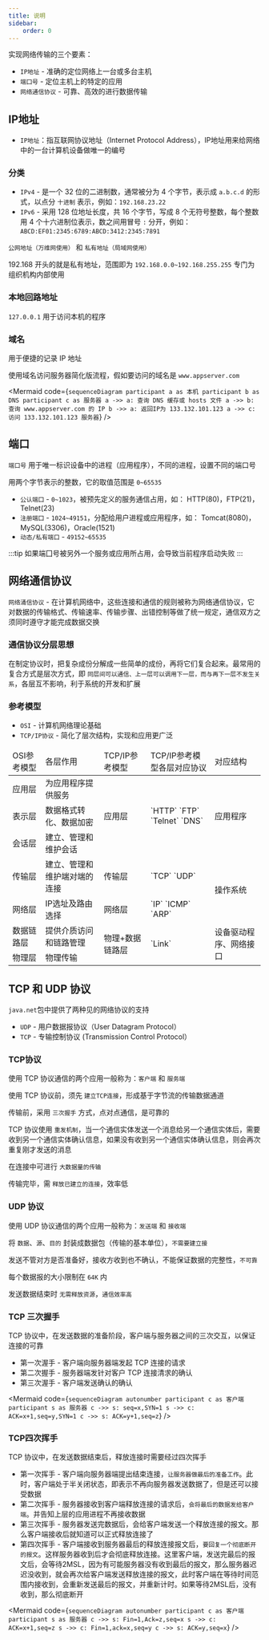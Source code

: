 ```yaml
---
title: 说明
sidebar:
    order: 0
---
```



实现网络传输的三个要素：

- `IP地址` - 准确的定位网络上一台或多台主机
- `端囗号` - 定位主机上的特定的应用
- `网络通信协议` - 可靠、高效的进行数据传输

## IP地址

- `IP地址`：指互联网协议地址（Internet Protocol Address），IP地址用来给网络中的一台计算机设备做唯一的编号

### 分类

- `IPv4` - 是一个 32 位的二进制数，通常被分为 4 个字节，表示成 `a.b.c.d` 的形式，以点分 `十进制` 表示，例如：`192.168.23.22`
- `IPv6` - 采用 128 位地址长度，共 16 个字节，写成 8 个无符号整数，每个整数用 4 个十六进制位表示，数之间用冒号 `:` 分开，例如：`ABCD:EF01:2345:6789:ABCD:3412:2345:7891`

`公网地址（万维网使用）` 和 `私有地址（局域网使用）`

192.168 开头的就是私有地址，范围即为 `192.168.0.0~192.168.255.255` 专门为组织机构内部使用

### 本地回路地址

`127.0.0.1` 用于访问本机的程序

### 域名

用于便捷的记录 IP 地址

使用域名访问服务器简化版流程，假如要访问的域名是 `www.appserver.com`

<Mermaid
    code={`
sequenceDiagram
    participant a as 本机
    participant b as DNS
    participant c as 服务器
    a ->> a: 查询 DNS 缓存或 hosts 文件
    a ->> b: 查询 www.appserver.com 的 IP
    b ->> a: 返回IP为 133.132.101.123
    a ->> c: 访问 133.132.101.123 服务器
`}
/>

## 端口

`端口号` 用于唯一标识设备中的进程（应用程序），不同的进程，设置不同的端口号

用两个字节表示的整数，它的取值范围是 `0~65535`

- `公认端囗` - `0~1023`，被预先定义的服务通信占用，如： HTTP(80)，FTP(21)，TeInet(23)
- `注册端囗` - `1024~49151`，分配给用户进程或应用程序，如： Tomcat(8080)，MySQL(3306)，Oracle(1521)
- `动态/私有端口` - `49152~65535`

:::tip
如果端囗号被另外一个服务或应用所占用，会导致当前程序启动失败
:::

## 网络通信协议

`网络涌信协议` - 在计算机网络中，这些连接和通信的规则被称为网络通信协议，它对数据的传输格式、传输速率、传输步骤、出错控制等做了统一规定，通信双方之须同时遵守才能完成数据交换

### 通信协议分层思想

在制定协议时，把复杂成份分解成一些简单的成份，再将它们复合起来。最常用的复合方式是层次方式，即 `同层间可以通信、上一层可以调用下一层，而与再下一层不发生关系`，各层互不影响，利于系统的开发和扩展

### 参考模型

- `OSI` - 计算机网络理论基础
- `TCP/IP协议` - 简化了层次结构，实现和应用更广泛

<table style={{ textAlign: "center" }}>
    <thead>
        <tr>
            <td style={{ fontWeight: "bold", textAlign: "center" }}>
                OSI参考模型
            </td>
            <td style={{ fontWeight: "bold", textAlign: "center" }}>
                各层作用
            </td>
            <td style={{ fontWeight: "bold", textAlign: "center" }}>
                TCP/IP参考模型
            </td>
            <td style={{ fontWeight: "bold", textAlign: "center" }}>
                TCP/IP参考模型各层对应协议
            </td>
            <td style={{ fontWeight: "bold", textAlign: "center" }}>
                对应结构
            </td>
        </tr>
    </thead>
    <tbody>
        <tr>
            <td>应用层</td>
            <td>为应用程序提供服务</td>
            <td rowspan="3">应用层</td>
            <td rowspan="3">`HTTP` `FTP` `Telnet` `DNS`</td>
            <td rowspan="3">应用程序</td>
        </tr>
        <tr>
            <td>表示层</td>
            <td>数据格式转化、数据加密</td>
        </tr>
        <tr>
            <td>会话层</td>
            <td>建立、管理和维护会话</td>
        </tr>
        <tr>
            <td>传输层</td>
            <td>建立、管理和维护端对端的连接</td>
            <td>传输层</td>
            <td>`TCP` `UDP`</td>
            <td rowspan="2">操作系统</td>
        </tr>
        <tr>
            <td>网络层</td>
            <td>IP选址及路由选择</td>
            <td>网络层</td>
            <td>`IP` `ICMP` `ARP`</td>
        </tr>
        <tr>
            <td>数据链路层</td>
            <td>提供介质访问和链路管理</td>
            <td rowspan="2">物理+数据链路层</td>
            <td rowspan="2">`Link`</td>
            <td rowspan="2">设备驱动程序、网络接口</td>
        </tr>
        <tr>
            <td>物理层</td>
            <td>物理传输</td>
        </tr>
    </tbody>
</table>

## TCP 和 UDP 协议

`java.net`包中提供了两种见的网络协议的支持

- `UDP` - 用户数据报协议（User Datagram Protocol）
- `TCP` - 专输控制协议 (Transmission Control Protocol）

### TCP协议

使用 TCP 协议通信的两个应用一般称为：`客户端` 和 `服务端`

使用 TCP 协议前，须先 `建立TCP连接`，形成基于字节流的传输数据通道

传输前，采用 `三次握手` 方式，点对点通信，是可靠的

TCP 协议使用 `重发机制`，当一个通信实体发送一个消息给另一个通信实体后，需要收到另一个通信实体确认信息，如果没有收到另一个通信实体确认信息，则会再次重复刚才发送的消息

在连接中可进行 `大数据量的传输`

传输完毕，需 `释放已建立的连接`，效率低

### UDP 协议

使用 UDP 协议通信的两个应用一般称为：`发送端` 和 `接收端`

将 `数据`、`源`、`目的` 封装成数据包（传输的基本单位），`不需要建立接`

发送不管对方是否准备好，接收方收到也不确认，不能保证数据的完整性，`不可靠`

每个数据报的大小限制在 `64K` 内

发送数据结束时 `无需释放资源`，`通信效率高`

### TCP 三次握手

TCP 协议中，在发送数据的准备阶段，客户端与服务器之间的三次交互，以保证连接的可靠

- 第一次渥手 - 客户端向服务器端发起 TCP 连接的请求
- 第二次握手 - 服务器端发针对客户 TCP 连接清求的确认
- 第三次渥手 - 客户端发送确认的确认

<Mermaid
    code={`
sequenceDiagram
    autonumber
    participant c as 客户端
    participant s as 服务器
    c ->> s: seq=x,SYN=1
    s ->> c: ACK=x+1,seq=y,SYN=1
    c ->> s: ACK=y+1,seq=z
`}
/>

### TCP四次挥手

TCP 协议中，在发送数据结束后，释放连接时需要经过四次挥手

- 第一次挥手 - 客户端向服务器端提出结束连接，`让服务器做最后的准备工作`。此时，客户端处于半关闭状态，即表示不再向服务器发送数据了，但是还可以接受数据
- 第二次挥手 - 服务器接收到客户端释放连接的请求后，`会将最后的数据发给客户端`。并告知上层的应用进程不再接收数据
- 第三次挥手 - 服务器发送完数据后，会给客户端发送一个释放连接的报文。那么客户端接收后就知道可以正式释放连接了
- 第四次挥手 - 客户端接收到服务器最后的释放连接报文后，`要回复一个彻底断开的报文`。这样服务器收到后才会彻底释放连接。这里客户端，发送完最后的报文后，会等待2MSL，因为有可能服务器没有收到最后的报文，那么服务器迟迟没收到，就会再次给客户端发送释放连接的报文，此时客户端在等待时间范围内接收到，会重新发送最后的报文，并重新计时。如果等待2MSL后，没有收到，那么彻底断开

<Mermaid
    code={`
sequenceDiagram
    autonumber
    participant c as 客户端
    participant s as 服务器
    c ->> s: Fin=1,Ack=z,seq=x
    s ->> c: ACK=x+1,seq=z
    s ->> c: Fin=1,ack=x,seq=y
    c ->> s: ACK=y,seq=x
`}
/>
